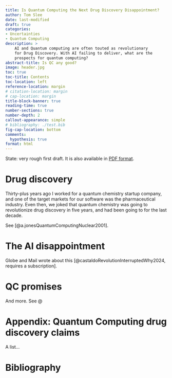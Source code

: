 ```yaml
---
title: Is Quantum Computing the Next Drug Discovery Disappointment?
author: Tom Slee
date: last-modified
draft: true
categories:
- Uncertainties
- Quantum Computing
description: > 
    AI and Quantum computing are often touted as revolutionary
    for Drug Discovery. With AI failing to deliver, what are the
    prospects for quantum computing?
abstract-title: Is QC any good?
image: header.jpg
toc: true
toc-title: Contents
toc-location: left
reference-location: margin
# citation-location: margin
# cap-location: margin
title-block-banner: true
reading-time: true
number-sections: true
number-depth: 2
callout-appearance: simple
# bibliography: ./test.bib
fig-cap-location: bottom
comments:
  hypothesis: true
format: html
---
```


::: {.callout-note appearance="simple"}
State: very rough first draft.
It is also available in [PDF format](index.pdf).
:::

# Drug discovery 

Thirty-plus years ago I worked for a quantum chemistry startup company, and one of the target markets for our software was the pharmaceutical industry. Even then, we joked that quantum chemistry was going to revolutionize drug discovery in five years, and had been going to for the last decade.

See [@a.jonesQuantumComputingNuclear2001]. 

# The AI disappointment 

Globe and Mail wrote about this [@castaldoRevolutionInterruptedWhy2024, requires a subscription].

# QC promises 

And more. See @

# Appendix: Quantum Computing drug discovery claims



A list...

# Bibliography


